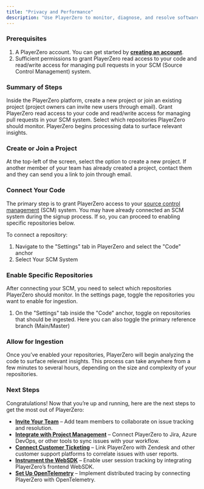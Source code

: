 ```yaml
---
title: "Privacy and Performance"
description: "Use PlayerZero to monitor, diagnose, and resolve software issues before they reach your users."
---
```


### Prerequisites

1. A PlayerZero account. You can get started by [**creating an account**](https://go.playerzero.app/).
2. Sufficient permissions to grant PlayerZero read access to your code and read/write access for managing pull requests in your SCM (Source Control Management) system.

### Summary of Steps

<Steps>
    <Step title="Create or Join a Project">
    Inside the PlayerZero platform, create a new project or join an existing project (project owners can invite new users through email). 
    </Step>
    <Step title="Connect Your Code">
    Grant PlayerZero read access to your code and read/write access for managing pull requests in your SCM system.
    </Step>
    <Step title="Enable Specific Repositories">
    Select which repositories PlayerZero should monitor.
    </Step>
    <Step title="Allow for Processing">
        PlayerZero begins processing data to surface relevant insights.
    </Step>
</Steps>

### **Create or Join a Project**

At the top-left of the screen, select the option to create a new project. If another member of your team has already created a project, contact them and they can send you a link to join through email.

### Connect Your Code

The primary step is to grant PlayerZero access to your [source control management](/connector/code/github) (SCM) system. You may have already connected an SCM system during the signup process. If so, you can proceed to enabling specific repositories below.

To connect a repository:

1. Navigate to the "Settings" tab in PlayerZero and select the "Code" anchor
2. Select Your SCM System

### Enable Specific Repositories

After connecting your SCM, you need to select which repositories PlayerZero should monitor. In the settings page, toggle the repositories you want to enable for ingestion.

1. On the  "Settings" tab inside the "Code" anchor, toggle on repositories that should be ingested. Here you can also toggle the primary reference branch (Main/Master)

### Allow for Ingestion

Once you’ve enabled your repositories, PlayerZero will begin analyzing the code to surface relevant insights. This process can take anywhere from a few minutes to several hours, depending on the size and complexity of your repositories.

### Next Steps

Congratulations! Now that you’re up and running, here are the next steps to get the most out of PlayerZero:

- [**Invite Your Team**](https://go.playerzero.app/setting/team) – Add team members to collaborate on issue tracking and resolution.
- [**Integrate with Project Management**](https://go.playerzero.app/setting/product-management) – Connect PlayerZero to Jira, Azure DevOps, or other tools to sync issues with your workflow.
- [**Connect Customer Ticketing**](https://go.playerzero.app/setting/support-tickets) – Link PlayerZero with Zendesk and other customer support platforms to correlate issues with user reports.
- [**Instrument the WebSDK**](/api-reference/web/web-sdk) – Enable user session tracking by integrating PlayerZero’s frontend WebSDK.
- [**Set Up OpenTelemetry**](/api-reference/open-telemetry/setup) – Implement distributed tracing by connecting PlayerZero with OpenTelemetry.






